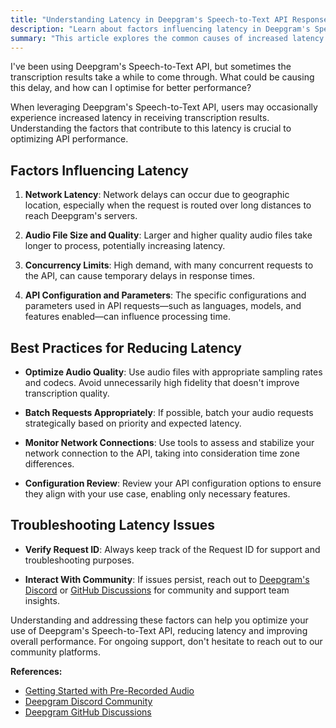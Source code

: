 ```yaml
---
title: "Understanding Latency in Deepgram's Speech-to-Text API Responses"
description: "Learn about factors influencing latency in Deepgram's Speech-to-Text API and best practices for reducing delays."
summary: "This article explores the common causes of increased latency when using Deepgram's Speech-to-Text API, such as network issues, audio file size and quality, concurrency limits, and API configurations. It also provides practical tips for optimising performance and minimising response times."
---
```


<CommunityQuestion>I've been using Deepgram's Speech-to-Text API, but sometimes the transcription results take a while to come through. What could be causing this delay, and how can I optimise for better performance?</CommunityQuestion>

When leveraging Deepgram's Speech-to-Text API, users may occasionally experience increased latency in receiving transcription results. Understanding the factors that contribute to this latency is crucial to optimizing API performance.

## Factors Influencing Latency

1. **Network Latency**: Network delays can occur due to geographic location, especially when the request is routed over long distances to reach Deepgram's servers. 

2. **Audio File Size and Quality**: Larger and higher quality audio files take longer to process, potentially increasing latency.

3. **Concurrency Limits**: High demand, with many concurrent requests to the API, can cause temporary delays in response times.

4. **API Configuration and Parameters**: The specific configurations and parameters used in API requests—such as languages, models, and features enabled—can influence processing time.

## Best Practices for Reducing Latency

- **Optimize Audio Quality**: Use audio files with appropriate sampling rates and codecs. Avoid unnecessarily high fidelity that doesn't improve transcription quality.

- **Batch Requests Appropriately**: If possible, batch your audio requests strategically based on priority and expected latency.

- **Monitor Network Connections**: Use tools to assess and stabilize your network connection to the API, taking into consideration time zone differences.

- **Configuration Review**: Review your API configuration options to ensure they align with your use case, enabling only necessary features.

## Troubleshooting Latency Issues

- **Verify Request ID**: Always keep track of the Request ID for support and troubleshooting purposes.

- **Interact With Community**: If issues persist, reach out to [Deepgram's Discord](https://discord.gg/deepgram) or [GitHub Discussions](https://github.com/orgs/deepgram/discussions) for community and support team insights.

Understanding and addressing these factors can help you optimize your use of Deepgram's Speech-to-Text API, reducing latency and improving overall performance. For ongoing support, don't hesitate to reach out to our community platforms.

**References:**
- [Getting Started with Pre-Recorded Audio](https://developers.deepgram.com/docs/getting-started-with-pre-recorded-audio)  
- [Deepgram Discord Community](https://discord.gg/deepgram)  
- [Deepgram GitHub Discussions](https://github.com/orgs/deepgram/discussions)